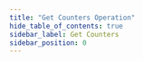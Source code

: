 ```yaml
---
title: "Get Counters Operation"
hide_table_of_contents: true
sidebar_label: Get Counters
sidebar_position: 0
---
```





<LanguageSwitcher supportedLanguages={supportedLanguages} />

<LanguageContent language="csharp">
   <GetCountersCsharp />
</LanguageContent>

<LanguageContent language="java">
   <GetCountersJava />
</LanguageContent>

<LanguageContent language="php">
   <GetCountersPhp />
</LanguageContent>

<LanguageContent language="nodejs">
   <GetCountersNodejs />
</LanguageContent>


<!---
### Operations
- [What are Operations](../../../client-api/operations/what-are-operations)
- [Counter Batch Operation](../../../client-api/operations/counters/counter-batch)


-->